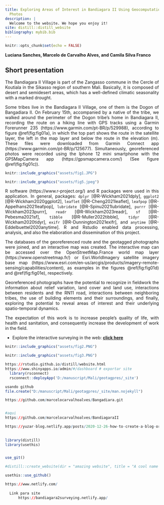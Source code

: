 ```yaml
---
title: Exploring Areas of Interest in Bandiagara II Using Geocomputation and Geotagged
  Photos
description: |
  Welcome to the website. We hope you enjoy it!
site: distill::distill_website
bibliography: mybib.bib
---
```


```r
knitr::opts_chunk$set(echo = FALSE)

```
**Luciana Sanches, Marcelo de Carvalho Alves, and Camila Silva Franco**


## Short presentation {.unnumbered}
<div style="text-align: justify">
The Bandiagara II Village is part of the Zangasso commune in the Cercle of Koutiala in the Sikasso region of southern Mali. Basically, it is composed of desert and semidesert areas, which has a well-defined climatic seasonality with a marked drought.

Some tribes live in the Bandiagara II Village, one of them is the Dogon of Bangadiara II. On February 15th, accompanied by a native of the tribe, we walked around the perimeter of the Dogon tribe's home in Bandiagara II, recording the route on a hiking line with GPS tracks using a Garmin Forerunner 235 (https://www.garmin.com/pt-BR/p/529988), according to figure \@ref(fig:fig01a), in which the top part shows the route in the satellite layer, the left in the map layer and below the route in the elevation (m). These files were downloaded from Garmin Connect app (https://www.garmin.com/pt-BR/p/125677). Simultaneously, georeferenced photos were recorded using the Iphone 12 mini smartphone with the GPSMapCamera app (https://gpsmapcamera.com/) (See figure \@ref(fig:fig01c)).
<div/>

```r

knitr::include_graphics("assets/fig1.JPG")

```

```r

knitr::include_graphics("assets/fig5.jpeg")

```

R software (https://www.r-project.org/) and R packages were used in this application. In general, packages: `dplyr` [@R-Wickham2021dply], `ggplot2` [@R-Wickham2020ggplot2], `leaflet` [@R-Cheng2021leaflet], `leafpop` [@R-Appelhans2021leafpop], `lubridate` [@R-Spinu2021lubridate], `purrr` [@R-Wickham2023purrr], `readr` [@R-Wickham2023readr], `sf` [@R-Pebesma2021sf], `tibble` [@R-Muller2022tibble], `tidyr` [@R-Wickham2020tidyr], `exifr` [@R-Dunnington2021exifr], and `anytime` [@R-Eddelbuettel2020anytime]. R and Rstudio enabled data processing, analysis, and also the elaboration and dissemination of this project. 

The databases of the georeferenced route and the geotagged photographs were joined, and an interactive map was created. The interactive map can be accessed over the OpenStreetMap.France world map layer (https://www.openstreetmap.fr/) or Esri.WorldImagery satellite imagery base map (https://www.esri.com/en-us/arcgis/products/imagery-remote-sensing/capabilities/content), as examples in the figures \@ref(fig:fig01d) and \@ref(fig:fig01e), respectively.


Georeferenced photographs have the potential to recognize in fieldwork the information about relief variation, land cover and land use, interactions between residents and the RN11 road, interactions between neighboring tribes, the use of building elements and their surroundings, and finally, exploring the potential to reveal areas of interest and their underlying spatio-temporal dynamics.

The expectation of this work is to increase people's quality of life, with health and sanitation, and consequently increase the development of work in the field.

-   Explore the interactive surveying in the web: [**click here**](http://www.sergeo.deg.ufla.br/webMali/webMapFotos.html)



```r

knitr::include_graphics("assets/fig2.PNG")

```


```r

knitr::include_graphics("assets/fig3.PNG")

```


```r

https://rstudio.github.io/distill/website.html
https://www.shinyapps.io/admin/#/dashboard # exportar site
  library(rsconnect)
  rsconnect::deployApp('D:/manuscript/Mali/geotagpres/_site')

usando github
file.create("D:/manuscript/Mali/geotagpres/_site/man.nojekyll")

https://github.com/marcelocarvalhoalves/Bangadiara.git


#aqui
https://github.com/marcelocarvalhoalves/BandiagaraII

https://yuzar-blog.netlify.app/posts/2020-12-26-how-to-create-a-blog-or-a-website-in-r-with-distill-package/#automated-continuous-publishing-deploying
  
  
library(distill)
library(usethis)


use_git()

#distill::create_website(dir = "amazing website", title = "A cool name of my Website")

usethis::use_github()

https://www.netlify.com/
  
  Link para site
      https://bandiagara2surveying.netlify.app/

```

